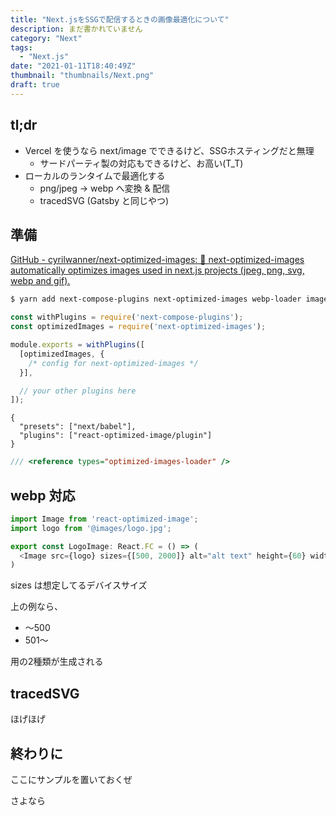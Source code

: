 ```yaml
---
title: "Next.jsをSSGで配信するときの画像最適化について"
description: まだ書かれていません
category: "Next"
tags:
  - "Next.js"
date: "2021-01-11T18:40:49Z"
thumbnail: "thumbnails/Next.png"
draft: true
---
```


## tl;dr

- Vercel を使うなら next/image でできるけど、SSGホスティングだと無理
  - サードパーティ製の対応もできるけど、お高い(T_T)
- ローカルのランタイムで最適化する
  - png/jpeg → webp へ変換 & 配信
  - tracedSVG (Gatsby と同じやつ)

## 準備

[GitHub - cyrilwanner/next-optimized-images: 🌅 next-optimized-images automatically optimizes images used in next.js projects (jpeg, png, svg, webp and gif).](https://github.com/cyrilwanner/next-optimized-images)

``` bash
$ yarn add next-compose-plugins next-optimized-images webp-loader image-trace-loader
```

``` javascript:next.config.js
const withPlugins = require('next-compose-plugins');
const optimizedImages = require('next-optimized-images');

module.exports = withPlugins([
  [optimizedImages, {
    /* config for next-optimized-images */
  }],

  // your other plugins here
]);
```

``` json:.babelrc
{
  "presets": ["next/babel"],
  "plugins": ["react-optimized-image/plugin"]
}
```

``` typescript:next-env.d.ts
/// <reference types="optimized-images-loader" />
```

## webp 対応

``` typescript
import Image from 'react-optimized-image';
import logo from '@images/logo.jpg';

export const LogoImage: React.FC = () => (
  <Image src={logo} sizes={[500, 2000]} alt="alt text" height={60} width={100} />
)
```

sizes は想定してるデバイスサイズ

上の例なら、

- 〜500
- 501〜

用の2種類が生成される

## tracedSVG

ほげほげ

## 終わりに

ここにサンプルを置いておくぜ

さよなら
